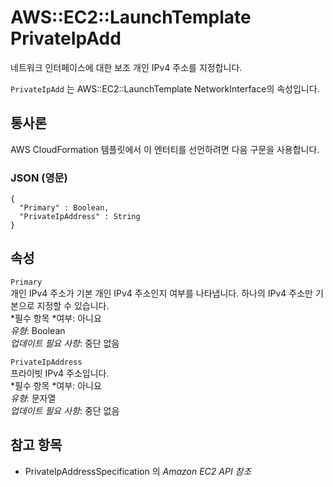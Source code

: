 # AWS::EC2::LaunchTemplate PrivateIpAdd

네트워크 인터페이스에 대한 보조 개인 IPv4 주소를 지정합니다.

`PrivateIpAdd` 는 AWS::EC2::LaunchTemplate NetworkInterface의 속성입니다.

## 통사론

AWS CloudFormation 템플릿에서 이 엔터티를 선언하려면 다음 구문을 사용합니다.

### JSON (영문)

```
{
  "Primary" : Boolean,
  "PrivateIpAddress" : String
}
```

## 속성

`Primary`  
개인 IPv4 주소가 기본 개인 IPv4 주소인지 여부를 나타냅니다. 하나의 IPv4 주소만 기본으로 지정할 수 있습니다.  
*필수 항목 *여부: 아니요  
_유형_: Boolean  
_업데이트 필요 사항_: 중단 없음

`PrivateIpAddress`  
프라이빗 IPv4 주소입니다.  
*필수 항목 *여부: 아니요  
_유형_: 문자열  
_업데이트 필요 사항_: 중단 없음

## 참고 항목

- PrivateIpAddressSpecification 의 _Amazon EC2 API 참조_
